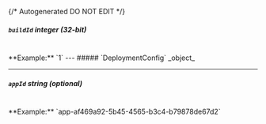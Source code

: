 {/* Autogenerated DO NOT EDIT  */}

##### `buildId` _integer (32-bit)_
<br/>
**Example:** `1`
---
##### `DeploymentConfig` _object_

<Collapsible openLabel={Labels.showProperties} closeLabel={Labels.hideProperties}>
  <DeploymentConfig />
</Collapsible>

---
##### `appId` _string (optional)_
<br/>
**Example:** `app-af469a92-5b45-4565-b3c4-b79878de67d2`

